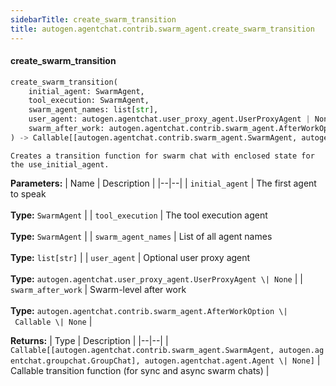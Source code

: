 ```yaml
---
sidebarTitle: create_swarm_transition
title: autogen.agentchat.contrib.swarm_agent.create_swarm_transition
---
```


<code class="doc-symbol doc-symbol-heading doc-symbol-function"></code>
#### create_swarm_transition

```python
create_swarm_transition(
    initial_agent: SwarmAgent,
    tool_execution: SwarmAgent,
    swarm_agent_names: list[str],
    user_agent: autogen.agentchat.user_proxy_agent.UserProxyAgent | None,
    swarm_after_work: autogen.agentchat.contrib.swarm_agent.AfterWorkOption | Callable | None
) -> Callable[[autogen.agentchat.contrib.swarm_agent.SwarmAgent, autogen.agentchat.groupchat.GroupChat], autogen.agentchat.agent.Agent | None]
```

    Creates a transition function for swarm chat with enclosed state for the use_initial_agent.

<b>Parameters:</b>
| Name | Description |
|--|--|
| `initial_agent` | The first agent to speak<br/><br/>**Type:** `SwarmAgent` |
| `tool_execution` | The tool execution agent<br/><br/>**Type:** `SwarmAgent` |
| `swarm_agent_names` | List of all agent names<br/><br/>**Type:** `list[str]` |
| `user_agent` | Optional user proxy agent<br/><br/>**Type:** `autogen.agentchat.user_proxy_agent.UserProxyAgent \| None` |
| `swarm_after_work` | Swarm-level after work<br/><br/>**Type:** `autogen.agentchat.contrib.swarm_agent.AfterWorkOption \| Callable \| None` |

<b>Returns:</b>
| Type | Description |
|--|--|
| `Callable[[autogen.agentchat.contrib.swarm_agent.SwarmAgent, autogen.agentchat.groupchat.GroupChat], autogen.agentchat.agent.Agent \| None]` | Callable transition function (for sync and async swarm chats) |

<br />